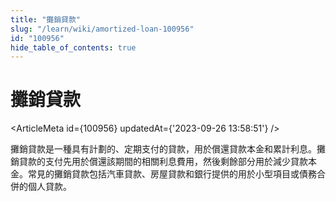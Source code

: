 ```yaml
---
title: "攤銷貸款"
slug: "/learn/wiki/amortized-loan-100956"
id: "100956"
hide_table_of_contents: true
---
```



# 攤銷貸款

<ArticleMeta id={100956} updatedAt={'2023-09-26 13:58:51'} />
<div className='border-solid border-b border-t-0 my-4 border-[var(--ifm-color-gray-300)]' />

攤銷貸款是一種具有計劃的、定期支付的貸款，用於償還貸款本金和累計利息。攤銷貸款的支付先用於償還該期間的相關利息費用，然後剩餘部分用於減少貸款本金。常見的攤銷貸款包括汽車貸款、房屋貸款和銀行提供的用於小型項目或債務合併的個人貸款。
